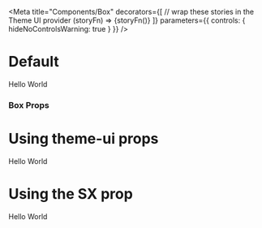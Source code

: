


<Meta
  title="Components/Box"
  decorators={[
    // wrap these stories in the Theme UI provider
    (storyFn) => <ThemeUIRenderer>{storyFn()}</ThemeUIRenderer>
  ]}
  parameters={{
    controls: { hideNoControlsWarning: true }
  }}
/>

# Default

<Preview>
  <Story name="default">
    <Box>
      Hello World
    </Box>
  </Story>
</Preview>

### Box Props

<Props of={Box} />

# Using theme-ui props

<Preview>
  <Story name="Using theme-ui props">
    <Box p={4} color="white" bg="primary">
      Hello World
    </Box>
  </Story>
</Preview>

# Using the SX prop

<Preview>
  <Story name="Using the SX prop">
     <Box sx={{color: 'info'}} variant="text.display1">
       Hello World
     </Box>
  </Story>
</Preview>
